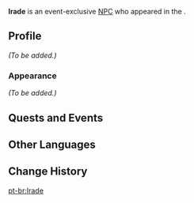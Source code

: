 {{Meta
<!-- Remove this template after adding the missing info -->
|missing_NPC_profile  = yes
}}
{{Character Infobox
|type             = Event NPC
|image            = NPC Irade.png
|realname         = <!-- Optional, if different from in-game name -->
|deceased         = <!-- Past (for deceased prior to events of the game) or free response -->
|region           = Natlan
|location         = Natlan
|affiliation      = Flower-Feather Clan
|title            = 

|voiceEN          = 
|voiceCN          = 
|voiceJP          = 
|voiceKR          = 
}}
'''Irade''' is an event-exclusive [[NPC]] who appeared in the {{Quest|A Hero's Approval!}}.
<!--
==Location==
{{subst:#tag:gallery|
NPC Location {{subst:#titleparts:{{subst:PAGENAME}}}}.png{{subst:!}}{{subst:#titleparts:{{subst:PAGENAME}}}}'s location
NPC Location {{subst:#titleparts:{{subst:PAGENAME}}}} Context.png{{subst:!}}Additional context
}}
-->
==Profile==
<!--Detailed story/lore information goes here.-->
''(To be added.)''

===Appearance===
<!--Keep appearance section short and concise. Limit to 2 paragraphs with 3-4 sentences each.-->
''(To be added.)''

==Quests and Events==
{{Quests and Events}}

==Other Languages==
{{Other Languages|default_hidden=1
|en      = Irade
|zhs     = 伊拉德
|zhs_rm  = Yīlādé
|zht     = 伊拉德
|zht_rm  = Yīlādé
|ja      = イラード
|ja_rm   = Iraado
|ko      = 이라드
|es      = Irade
|fr      = Irade
|ru      = Ирада
|th      = Irade
|vi      = Irade
|de      = Irade
|id      = Irade
|pt      = Irade
|tr      = Irade
|it      = Irade
}}

==Change History==
{{Change History|5.3}}
<!--
==References==
{{Reflist}}
-->

[[pt-br:Irade]]